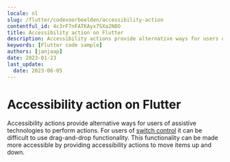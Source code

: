 ```yaml
---
locale: nl
slug: /flutter/codevoorbeelden/accessibility-action
contentful_id: 4c3rF7nFATKAyx7SXa2N8O
title: Accessibility action on Flutter
description: Accessibility actions provide alternative ways for users of assistive technologies to perform actions.
keywords: [Flutter code sample]
authors: [janjaap]
date: 2023-01-23
last_update:
  date: 2023-06-05
---
```


# Accessibility action on Flutter

Accessibility actions provide alternative ways for users of assistive technologies to perform actions. For users of [switch control](https://appt.org/en/docs/ios/features/switch-control) it can be difficult to use drag-and-drop functionality. This functionality can be made more accessible by providing accessibility actions to move items up and down.

<CodeSample id="accessibility-action" locale="nl" platform="flutter"/>
